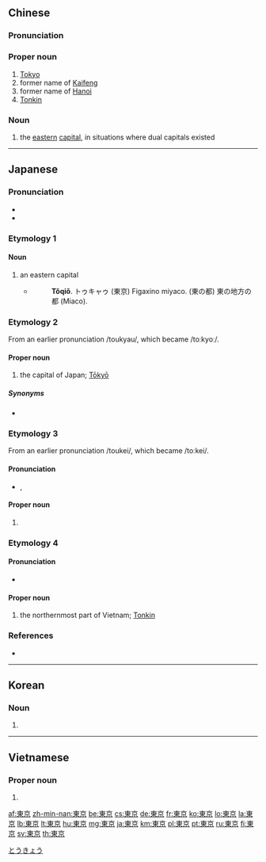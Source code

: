 ==Chinese==
{{zh-forms|s=东京}}

===Pronunciation===
{{zh-pron
|m=Dōngjīng
|c=dung1 ging1
|mn=Tang-kiaⁿ
|w=1ton jin
|cat=pn,n
}}

===Proper noun===
{{zh-proper noun}}

# [[Tokyo]]
# former name of [[Kaifeng]]
# former name of [[Hanoi]]
# [[Tonkin]]

===Noun===
{{zh-noun}}

# {{context|historical|lang=zh}} the [[eastern]] [[capital]], in situations where dual capitals existed

{{zh-cat|Capital cities}}

----

==Japanese==

===Pronunciation===
* {{ja-pron|とうきょう|y=o|acc=0}}
* {{audio|Ja-Tokyo.ogg|Audio|lang=ja}}

===Etymology 1===
{{ja-kanjitab|とう|きょう|yomi=o}}

====Noun====
{{wikipedia|lang=ja}}
{{ja-noun|とうきょう|hhira=とうきやう}}

# an eastern capital
#* {{RQ:Nippo Jisho|663}}
#*: '''Tôqiǒ'''. トゥキャゥ (東京) Figaxino miyaco. (東の都) 東の地方の都 (Miaco).

===Etymology 2===
From an earlier pronunciation /toukyau/, which became /toːkyoː/.

====Proper noun====
{{ja-pos|とうきょう|proper|hhira=とうきやう}}

# the capital of Japan; [[Tōkyō]]
#: {{ja-usex|昨日、'''東京'''は曇りでしたか。|^きのう、'''^とうきょう''' は くもり でした か。|Was it cloudy in '''Tokyo''' yesterday?}}

=====Synonyms=====
* {{ja-r|江戸|えど}}

===Etymology 3===
{{ja-kanjitab|とう|けい|yomi=o}}
From an earlier pronunciation /toukei/, which became /toːkei/.

====Pronunciation====
* {{IPA|[toːkei]|lang=ja}}, {{IPA|[toːkeː]|lang=ja}}

====Proper noun====
{{ja-pos|とうけい|proper}}

# {{non-gloss definition|a historical (primarily early to mid [[w:Meiji period|Meiji period]]) reading of the name of the city of [[Tōkyō]]}}

===Etymology 4===
{{ja-kanjitab|yomi=irr|sort=とんきん}}

====Pronunciation====
* {{IPA|[tonkin]|lang=ja}}

====Proper noun====
{{ja-pos|トンキン|proper}}

# the northernmost part of Vietnam; [[w:Tonkin|Tonkin]]

===References===
* {{R:Nippo Jisho}}

[[Category:ja:Capital cities|とうきょう]]

----

==Korean==
{{ko-hanjatab}}

===Noun===
{{ko-noun|hj|rv=|hangeul=동경}}

# {{hanja form of|동경|alternative name of [[Tokyo]]}}

----

==Vietnamese==
{{vi-hantutab}}

===Proper noun===
{{vi-hantu}}

# {{han tu form of|Đông Kinh|former name of [[Hanoi]], [[Tonkin]]; [[Tokyo]]}}

[[af:東京]]
[[zh-min-nan:東京]]
[[be:東京]]
[[cs:東京]]
[[de:東京]]
[[fr:東京]]
[[ko:東京]]
[[lo:東京]]
[[la:東京]]
[[lb:東京]]
[[lt:東京]]
[[hu:東京]]
[[mg:東京]]
[[ja:東京]]
[[km:東京]]
[[pl:東京]]
[[pt:東京]]
[[ru:東京]]
[[fi:東京]]
[[sv:東京]]
[[th:東京]]